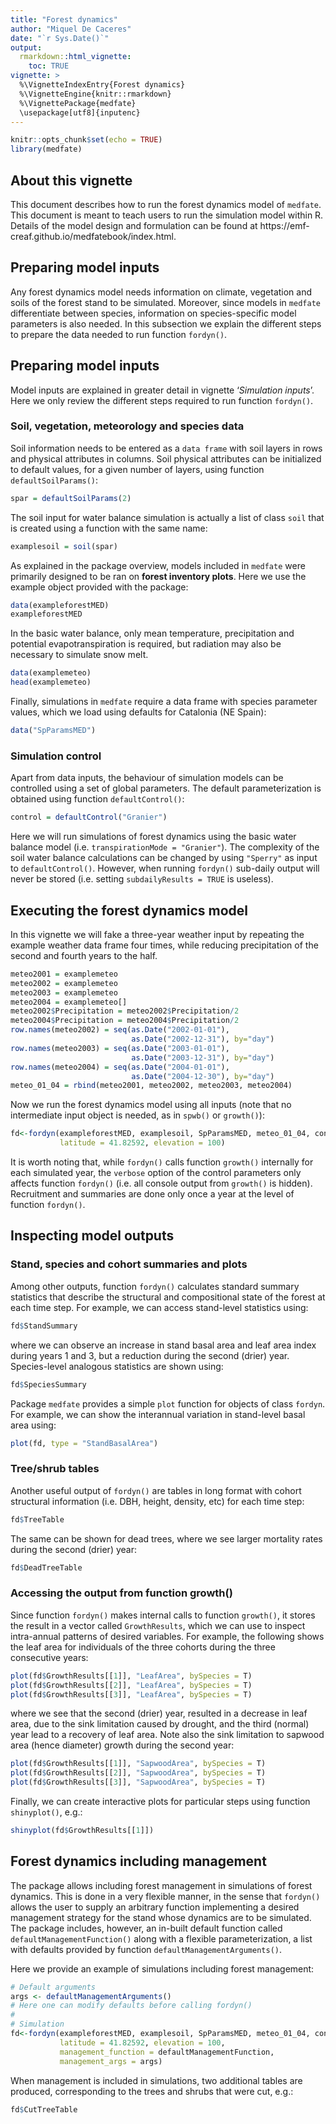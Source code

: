 ```yaml
---
title: "Forest dynamics"
author: "Miquel De Caceres"
date: "`r Sys.Date()`"
output: 
  rmarkdown::html_vignette:
    toc: TRUE
vignette: >
  %\VignetteIndexEntry{Forest dynamics}
  %\VignetteEngine{knitr::rmarkdown}
  %\VignettePackage{medfate}
  \usepackage[utf8]{inputenc}
---
```


```r
knitr::opts_chunk$set(echo = TRUE)
library(medfate)
```

## About this vignette

This document describes how to run the forest dynamics model of `medfate`. This document is meant to teach users to run the simulation model within R. Details of the model design and formulation can be found at https://emf-creaf.github.io/medfatebook/index.html. 

## Preparing model inputs
Any forest dynamics model needs information on climate, vegetation and soils of the forest stand to be simulated. Moreover, since models in `medfate` differentiate between species, information on species-specific model parameters is also needed. In this subsection we explain the different steps to prepare the data needed to run function `fordyn()`.

## Preparing model inputs
Model inputs are explained in greater detail in vignette '*Simulation inputs*'. Here we only review the different steps required to run function `fordyn()`.

### Soil, vegetation, meteorology and species data

Soil information needs to be entered as a `data frame` with soil layers in rows and physical attributes in columns. Soil physical attributes can be initialized to default values, for a given number of layers, using function `defaultSoilParams()`:

```r
spar = defaultSoilParams(2)
```

The soil input for water balance simulation is actually a list of class `soil` that is created using a function with the same name:
```r
examplesoil = soil(spar)
```

As explained in the package overview, models included in `medfate` were primarily designed to be ran on **forest inventory plots**. Here we use the example object provided with the package:
```r
data(exampleforestMED)
exampleforestMED
```

In the basic water balance, only mean temperature, precipitation and potential evapotranspiration is required, but radiation may also be necessary to simulate snow melt. 
```r
data(examplemeteo)
head(examplemeteo)
```

Finally, simulations in `medfate` require a data frame with species parameter values, which we load using defaults for Catalonia (NE Spain):

```r
data("SpParamsMED")
```

### Simulation control

Apart from data inputs, the behaviour of simulation models can be controlled using a set of global parameters. The default parameterization is obtained using function `defaultControl()`:

```r
control = defaultControl("Granier")
```
Here we will run simulations of forest dynamics using the basic water balance model (i.e. `transpirationMode = "Granier"`). The complexity of the soil water balance calculations can be changed by using `"Sperry"` as input to `defaultControl()`. However, when running `fordyn()` sub-daily output will never be stored (i.e. setting `subdailyResults = TRUE` is useless).

## Executing the forest dynamics model

In this vignette we will fake a three-year weather input by repeating the example weather data frame four times, while reducing precipitation of the second and fourth years to the half.
```r
meteo2001 = examplemeteo
meteo2002 = examplemeteo
meteo2003 = examplemeteo
meteo2004 = examplemeteo[]
meteo2002$Precipitation = meteo2002$Precipitation/2
meteo2004$Precipitation = meteo2004$Precipitation/2
row.names(meteo2002) = seq(as.Date("2002-01-01"), 
                           as.Date("2002-12-31"), by="day")
row.names(meteo2003) = seq(as.Date("2003-01-01"), 
                           as.Date("2003-12-31"), by="day")
row.names(meteo2004) = seq(as.Date("2004-01-01"), 
                           as.Date("2004-12-30"), by="day")
meteo_01_04 = rbind(meteo2001, meteo2002, meteo2003, meteo2004)
```


Now we run the forest dynamics model using all inputs (note that no intermediate input object is needed, as in `spwb()` or  `growth()`):
```r
fd<-fordyn(exampleforestMED, examplesoil, SpParamsMED, meteo_01_04, control, 
           latitude = 41.82592, elevation = 100)
```
It is worth noting that, while `fordyn()` calls function `growth()` internally for each simulated year, the `verbose` option of the control parameters only affects function `fordyn()` (i.e. all console output from `growth()` is hidden). Recruitment and summaries are done only once a year at the level of function `fordyn()`.

## Inspecting model outputs

### Stand, species and cohort summaries and plots

Among other outputs, function `fordyn()` calculates standard summary statistics that describe the structural and compositional state of the forest at each time step. For example, we can access stand-level statistics using:

```r
fd$StandSummary
```

where we can observe an increase in stand basal area and leaf area index during years 1 and 3, but a reduction during the second (drier) year. Species-level analogous statistics are shown using:
```r
fd$SpeciesSummary
```

Package `medfate` provides a simple `plot` function for objects of class `fordyn`. For example, we can show the interannual variation in stand-level basal area using:

```r
plot(fd, type = "StandBasalArea")
```

### Tree/shrub tables

Another useful output of `fordyn()` are tables in long format with cohort structural information (i.e. DBH, height, density, etc) for each time step:

```r
fd$TreeTable
```

The same can be shown for dead trees, where we see larger mortality rates during the second (drier) year:
```r
fd$DeadTreeTable
```

### Accessing the output from function growth()

Since function `fordyn()` makes internal calls to function `growth()`, it stores the result in a vector called `GrowthResults`, which we can use to inspect intra-annual patterns of desired variables. For example, the following shows the leaf area for individuals of the three cohorts during the three consecutive years:

```r
plot(fd$GrowthResults[[1]], "LeafArea", bySpecies = T)
plot(fd$GrowthResults[[2]], "LeafArea", bySpecies = T)
plot(fd$GrowthResults[[3]], "LeafArea", bySpecies = T)
```
where we see that the second (drier) year, resulted in a decrease in leaf area, due to the sink limitation caused by drought, and the third (normal) year lead to a recovery of leaf area. Note also the sink limitation to sapwood area (hence diameter) growth during the second year:

```r
plot(fd$GrowthResults[[1]], "SapwoodArea", bySpecies = T)
plot(fd$GrowthResults[[2]], "SapwoodArea", bySpecies = T)
plot(fd$GrowthResults[[3]], "SapwoodArea", bySpecies = T)
```

Finally, we can create interactive plots for particular steps using function `shinyplot()`, e.g.:
```r
shinyplot(fd$GrowthResults[[1]])
```

## Forest dynamics including management
The package allows including forest management in simulations of forest dynamics. This is done in a very flexible manner, in the sense that `fordyn()` allows the user to supply an arbitrary function implementing a desired management strategy for the stand whose dynamics are to be simulated. The package includes, however, an in-built default function called `defaultManagementFunction()` along with a flexible parameterization, a list with defaults provided by function `defaultManagementArguments()`. 

Here we provide an example of simulations including forest management:

```r
# Default arguments
args <- defaultManagementArguments()
# Here one can modify defaults before calling fordyn()
#
# Simulation
fd<-fordyn(exampleforestMED, examplesoil, SpParamsMED, meteo_01_04, control, 
           latitude = 41.82592, elevation = 100,
           management_function = defaultManagementFunction,
           management_args = args)
```
When management is included in simulations, two additional tables are produced, corresponding to the trees and shrubs that were cut, e.g.:
```r
fd$CutTreeTable
```

